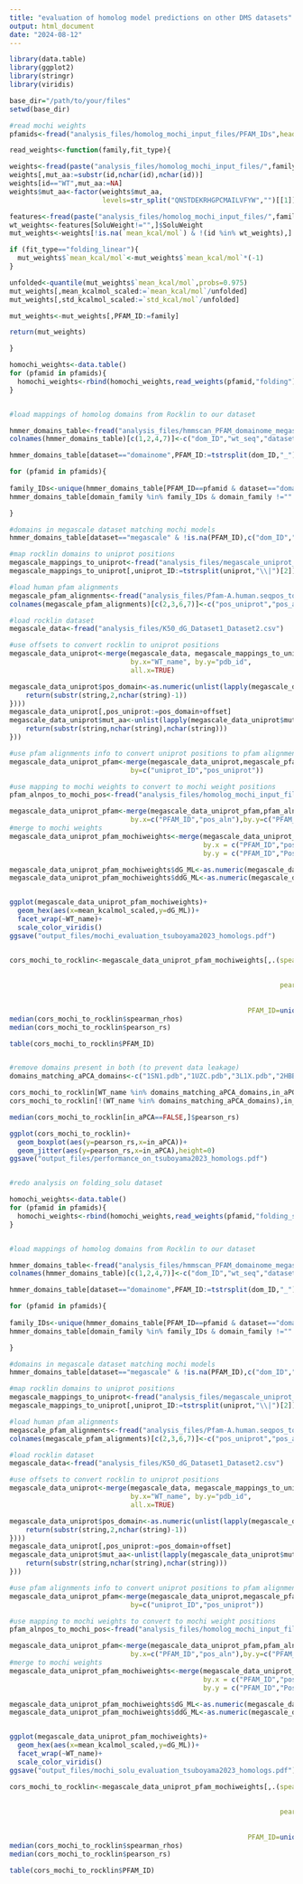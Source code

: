 ```yaml
---
title: "evaluation of homolog model predictions on other DMS datasets"
output: html_document
date: "2024-08-12"
---
```


```r

library(data.table)
library(ggplot2)
library(stringr)
library(viridis)

base_dir="/path/to/your/files"
setwd(base_dir)

#read mochi weights 
pfamids<-fread("analysis_files/homolog_mochi_input_files/PFAM_IDs",header=FALSE)$V1  

read_weights<-function(family,fit_type){

weights<-fread(paste("analysis_files/homolog_mochi_input_files/",family,"_",fit_type,"/weights/weights_Folding.txt",sep=""))
weights[,mut_aa:=substr(id,nchar(id),nchar(id))]
weights[id=="WT",mut_aa:=NA]
weights$mut_aa<-factor(weights$mut_aa,
                       levels=str_split("QNSTDEKRHGPCMAILVFYW","")[[1]])

features<-fread(paste("analysis_files/homolog_mochi_input_files/",family,"_features_solu.txt",sep=""))
wt_weights<-features[SoluWeight!="",]$SoluWeight
mut_weights<-weights[!is.na(`mean_kcal/mol`) & !(id %in% wt_weights),]

if (fit_type=="folding_linear"){
  mut_weights$`mean_kcal/mol`<-mut_weights$`mean_kcal/mol`*(-1)
}

unfolded<-quantile(mut_weights$`mean_kcal/mol`,probs=0.975)
mut_weights[,mean_kcalmol_scaled:=`mean_kcal/mol`/unfolded]
mut_weights[,std_kcalmol_scaled:=`std_kcal/mol`/unfolded]

mut_weights<-mut_weights[,PFAM_ID:=family]

return(mut_weights)

}

homochi_weights<-data.table()
for (pfamid in pfamids){
  homochi_weights<-rbind(homochi_weights,read_weights(pfamid,"folding"))
}


#load mappings of homolog domains from Rocklin to our dataset

hmmer_domains_table<-fread("analysis_files/hmmscan_PFAM_domainome_megascale_homology.tsv")
colnames(hmmer_domains_table)[c(1,2,4,7)]<-c("dom_ID","wt_seq","dataset","domain_family")

hmmer_domains_table[dataset=="domainome",PFAM_ID:=tstrsplit(dom_ID,"_")[2]]

for (pfamid in pfamids){
  
family_IDs<-unique(hmmer_domains_table[PFAM_ID==pfamid & dataset=="domainome",]$domain_family)
hmmer_domains_table[domain_family %in% family_IDs & domain_family !="" & dataset=="megascale",PFAM_ID:=pfamid]

}

#domains in megascale dataset matching mochi models
hmmer_domains_table[dataset=="megascale" & !is.na(PFAM_ID),c("dom_ID","wt_seq","domain_family","PFAM_ID")]

#map rocklin domains to uniprot positions
megascale_mappings_to_uniprot<-fread("analysis_files/megascale_uniprot_mappings_offsets.tsv")
megascale_mappings_to_uniprot[,uniprot_ID:=tstrsplit(uniprot,"\\|")[2]]

#load human pfam alignments
megascale_pfam_alignments<-fread("analysis_files/Pfam-A.human.seqpos_to_alnpos.megascale")
colnames(megascale_pfam_alignments)[c(2,3,6,7)]<-c("pos_uniprot","pos_aln","uniprot_ID","PFAM_ID")

#load rocklin dataset
megascale_data<-fread("analysis_files/K50_dG_Dataset1_Dataset2.csv")

#use offsets to convert rocklin to uniprot positions
megascale_data_uniprot<-merge(megascale_data, megascale_mappings_to_uniprot[,c("pdb_id","uniprot_ID","offset")],
                              by.x="WT_name", by.y="pdb_id",
                              all.x=TRUE)

megascale_data_uniprot$pos_domain<-as.numeric(unlist(lapply(megascale_data_uniprot$mut_type,FUN = function(string){
    return(substr(string,2,nchar(string)-1))
})))
megascale_data_uniprot[,pos_uniprot:=pos_domain+offset]
megascale_data_uniprot$mut_aa<-unlist(lapply(megascale_data_uniprot$mut_type,FUN = function(string){
    return(substr(string,nchar(string),nchar(string)))
}))

#use pfam alignments info to convert uniprot positions to pfam alignment positions
megascale_data_uniprot_pfam<-merge(megascale_data_uniprot,megascale_pfam_alignments,
                              by=c("uniprot_ID","pos_uniprot"))

#use mapping to mochi weights to convert to mochi weight positions
pfam_alnpos_to_mochi_pos<-fread("analysis_files/homolog_mochi_input_files/mochi_alnpos_to_pfam_alnpos.txt")

megascale_data_uniprot_pfam<-merge(megascale_data_uniprot_pfam,pfam_alnpos_to_mochi_pos[!duplicated(pfam_alnpos_to_mochi_pos)],
                              by.x=c("PFAM_ID","pos_aln"),by.y=c("PFAM_ID","pos_pfam"))
#merge to mochi weights
megascale_data_uniprot_pfam_mochiweights<-merge(megascale_data_uniprot_pfam,homochi_weights,
                                                by.x = c("PFAM_ID","pos_recoded","mut_aa"),
                                                by.y = c("PFAM_ID","Pos","mut_aa"))

megascale_data_uniprot_pfam_mochiweights$dG_ML<-as.numeric(megascale_data_uniprot_pfam_mochiweights$dG_ML)
megascale_data_uniprot_pfam_mochiweights$ddG_ML<-as.numeric(megascale_data_uniprot_pfam_mochiweights$ddG_ML)


ggplot(megascale_data_uniprot_pfam_mochiweights)+
  geom_hex(aes(x=mean_kcalmol_scaled,y=dG_ML))+
  facet_wrap(~WT_name)+
  scale_color_viridis()
ggsave("output_files/mochi_evaluation_tsuboyama2023_homologs.pdf")


cors_mochi_to_rocklin<-megascale_data_uniprot_pfam_mochiweights[,.(spearman_rhos=cor(-dG_ML,mean_kcalmol_scaled,
                                                                             use="pairwise.complete.obs",
                                                                             method="spearman"),
                                                                   pearson_rs=cor(-dG_ML,mean_kcalmol_scaled,
                                                                             use="pairwise.complete.obs",
                                                                             method="pearson"),
                                                           PFAM_ID=unique(PFAM_ID)),by="WT_name"]
median(cors_mochi_to_rocklin$spearman_rhos)
median(cors_mochi_to_rocklin$pearson_rs)

table(cors_mochi_to_rocklin$PFAM_ID)


#remove domains present in both (to prevent data leakage)
domains_matching_aPCA_domains<-c("1SN1.pdb","1UZC.pdb","3L1X.pdb","2HBB.pdb","1YU5.pdb","1H92.pdb","1PWT.pdb","2LJ3.pdb","4HCK.pdb","1MJC.pdb","2PDD.pdb","2M51.pdb","1CSQ.pdb","2WQG.pdb","4UZW.pdb","5AHT.pdb","1QLY.pdb","2M8I.pdb","1I6C.pdb","2KCF.pdb","2YSF.pdb")

cors_mochi_to_rocklin[WT_name %in% domains_matching_aPCA_domains,in_aPCA:=TRUE]
cors_mochi_to_rocklin[!(WT_name %in% domains_matching_aPCA_domains),in_aPCA:=FALSE]

median(cors_mochi_to_rocklin[in_aPCA==FALSE,]$pearson_rs)

ggplot(cors_mochi_to_rocklin)+
  geom_boxplot(aes(y=pearson_rs,x=in_aPCA))+
  geom_jitter(aes(y=pearson_rs,x=in_aPCA),height=0)
ggsave("output_files/performance_on_tsuboyama2023_homologs.pdf")



```

```r

#redo analysis on folding_solu dataset

homochi_weights<-data.table()
for (pfamid in pfamids){
  homochi_weights<-rbind(homochi_weights,read_weights(pfamid,"folding_solu"))
}


#load mappings of homolog domains from Rocklin to our dataset

hmmer_domains_table<-fread("analysis_files/hmmscan_PFAM_domainome_megascale_homology.tsv")
colnames(hmmer_domains_table)[c(1,2,4,7)]<-c("dom_ID","wt_seq","dataset","domain_family")

hmmer_domains_table[dataset=="domainome",PFAM_ID:=tstrsplit(dom_ID,"_")[2]]

for (pfamid in pfamids){
  
family_IDs<-unique(hmmer_domains_table[PFAM_ID==pfamid & dataset=="domainome",]$domain_family)
hmmer_domains_table[domain_family %in% family_IDs & domain_family !="" & dataset=="megascale",PFAM_ID:=pfamid]

}

#domains in megascale dataset matching mochi models
hmmer_domains_table[dataset=="megascale" & !is.na(PFAM_ID),c("dom_ID","wt_seq","domain_family","PFAM_ID")]

#map rocklin domains to uniprot positions
megascale_mappings_to_uniprot<-fread("analysis_files/megascale_uniprot_mappings_offsets.tsv")
megascale_mappings_to_uniprot[,uniprot_ID:=tstrsplit(uniprot,"\\|")[2]]

#load human pfam alignments
megascale_pfam_alignments<-fread("analysis_files/Pfam-A.human.seqpos_to_alnpos.megascale")
colnames(megascale_pfam_alignments)[c(2,3,6,7)]<-c("pos_uniprot","pos_aln","uniprot_ID","PFAM_ID")

#load rocklin dataset
megascale_data<-fread("analysis_files/K50_dG_Dataset1_Dataset2.csv")

#use offsets to convert rocklin to uniprot positions
megascale_data_uniprot<-merge(megascale_data, megascale_mappings_to_uniprot[,c("pdb_id","uniprot_ID","offset")],
                              by.x="WT_name", by.y="pdb_id",
                              all.x=TRUE)

megascale_data_uniprot$pos_domain<-as.numeric(unlist(lapply(megascale_data_uniprot$mut_type,FUN = function(string){
    return(substr(string,2,nchar(string)-1))
})))
megascale_data_uniprot[,pos_uniprot:=pos_domain+offset]
megascale_data_uniprot$mut_aa<-unlist(lapply(megascale_data_uniprot$mut_type,FUN = function(string){
    return(substr(string,nchar(string),nchar(string)))
}))

#use pfam alignments info to convert uniprot positions to pfam alignment positions
megascale_data_uniprot_pfam<-merge(megascale_data_uniprot,megascale_pfam_alignments,
                              by=c("uniprot_ID","pos_uniprot"))

#use mapping to mochi weights to convert to mochi weight positions
pfam_alnpos_to_mochi_pos<-fread("analysis_files/homolog_mochi_input_files/mochi_alnpos_to_pfam_alnpos.txt")

megascale_data_uniprot_pfam<-merge(megascale_data_uniprot_pfam,pfam_alnpos_to_mochi_pos[!duplicated(pfam_alnpos_to_mochi_pos)],
                              by.x=c("PFAM_ID","pos_aln"),by.y=c("PFAM_ID","pos_pfam"))
#merge to mochi weights
megascale_data_uniprot_pfam_mochiweights<-merge(megascale_data_uniprot_pfam,homochi_weights,
                                                by.x = c("PFAM_ID","pos_recoded","mut_aa"),
                                                by.y = c("PFAM_ID","Pos","mut_aa"))

megascale_data_uniprot_pfam_mochiweights$dG_ML<-as.numeric(megascale_data_uniprot_pfam_mochiweights$dG_ML)
megascale_data_uniprot_pfam_mochiweights$ddG_ML<-as.numeric(megascale_data_uniprot_pfam_mochiweights$ddG_ML)


ggplot(megascale_data_uniprot_pfam_mochiweights)+
  geom_hex(aes(x=mean_kcalmol_scaled,y=dG_ML))+
  facet_wrap(~WT_name)+
  scale_color_viridis()
ggsave("output_files/mochi_solu_evaluation_tsuboyama2023_homologs.pdf")

cors_mochi_to_rocklin<-megascale_data_uniprot_pfam_mochiweights[,.(spearman_rhos=cor(-dG_ML,mean_kcalmol_scaled,
                                                                             use="pairwise.complete.obs",
                                                                             method="spearman"),
                                                                   pearson_rs=cor(-dG_ML,mean_kcalmol_scaled,
                                                                             use="pairwise.complete.obs",
                                                                             method="pearson"),
                                                           PFAM_ID=unique(PFAM_ID)),by="WT_name"]
median(cors_mochi_to_rocklin$spearman_rhos)
median(cors_mochi_to_rocklin$pearson_rs)

table(cors_mochi_to_rocklin$PFAM_ID)

```

